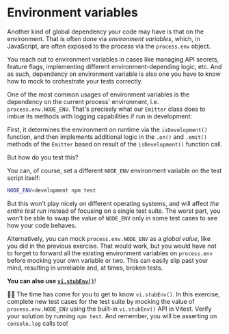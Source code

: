 # Environment variables

Another kind of global dependency your code may have is that on the environment. That is often done via _environment variables_, which, in JavaScript, are often exposed to the process via the `process.env` object.

You reach out to environment variables in cases like managing API secrets, feature flags, implementing different environment-depending logic, etc. And as such, dependency on environment variable is also one you have to know how to mock to orchestrate your tests correctly.

One of the most common usages of environment variables is the dependency on the current process' environment, i.e. `process.env.NODE_ENV`. That's precisely what our `Emitter` class does to imbue its methods with logging capabilities if run in development:

<CodeFile file="emitter.ts" highlight="1-3,15-17,31-37" />

First, it determines the environment on runtime via the `isDevelopment()` function, and then implements additional logic in the `.on()` and `.emit()` methods of the `Emitter` based on result of the `isDevelopment()` function call.

But how do you test this?

You can, of course, set a different `NODE_ENV` environment variable on the test script itself:

```sh
NODE_ENV=development npm test
```

But this won't play nicely on different operating systems, and will affect _the entire test run_ instead of focusing on a single test suite. The worst part, you won't be able to swap the value of `NODE_ENV` only in some test cases to see how your code behaves.

Alternatively, you can mock `process.env.NODE_ENV` as a _global value_, like you did in the previous exercise. That would work, but you would have not to forget to forward all the existing environment variables on `process.env` before mocking your own variable or two. This can easily slip past your mind, resulting in unreliable and, at times, broken tests.

**You can also use [`vi.stubEnv()`](https://vitest.dev/api/vi.html#vi-stubenv)**!

👨‍💼 The time has come for you to get to know `vi.stubEnv()`. In this exercise, complete new test cases for the <InlineFile file="emitter.test.ts" /> test suite by mocking the value of `process.env.NODE_ENV` using the built-in `vi.stubEnv()` API in Vitest. Verify your solution by running `npm test`. And remember, you will be asserting on `console.log` calls too!
